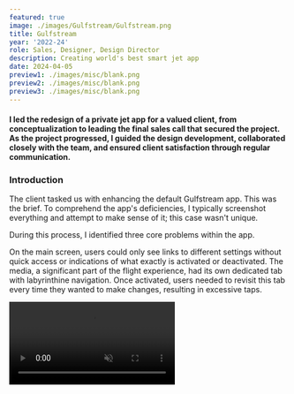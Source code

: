 ```yaml
---
featured: true
image: ./images/Gulfstream/Gulfstream.png
title: Gulfstream
year: '2022-24'
role: Sales, Designer, Design Director
description: Creating world's best smart jet app
date: 2024-04-05
preview1: ./images/misc/blank.png
preview2: ./images/misc/blank.png
preview3: ./images/misc/blank.png
---
```





#### <span class="text-gray-700">I led the redesign of a private jet app for a valued client, from conceptualization to leading the final sales call that secured the project. </span> As the project progressed, I guided the design development, collaborated closely with the team, and ensured client satisfaction through regular communication.


### Introduction

The client tasked us with enhancing the default Gulfstream app. This was the brief. To comprehend the app's deficiencies, I typically screenshot everything and attempt to make sense of it; this case wasn't unique.

<SingleImage alt='App Screen Map' src={Scheme} caption='Screenshots of the app. Three main parts of the app are discernible.' customClass='borders'/>

During this process, I identified three core problems within the app.

<DoubleImage lalt='Screenshot of the old main screen of the Gulfstream app' lsrc={MainOld} ralt='Screenshots of all the steps to activate media' rsrc={MediaOld} caption='No indication of active states on the main screen. Numerous steps required to operate the media.'/>

On the main screen, users could only see links to different settings without quick access or indications of what exactly is activated or deactivated. The media, a significant part of the flight experience, had its own dedicated tab with labyrinthine navigation. Once activated, users needed to revisit this tab every time they wanted to make changes, resulting in excessive taps.

<video class='rounded-md lg:rounded-xl' src={Concept} playsinline autoplay loop muted no-controls preload="auto"/>
<figcaption>Initial concept of an updated app.</figcaption>

To address these issues, I created a prototype. Although there were still multiple steps involved in accessing media, users could now see active states and had quick access to the player, like on streaming services.

### User Interface

<DoubleImage lalt='A photo of a girl inside a plane with notes on top of the image' lsrc={Photo1} ralt='A photo of a man inside a plane with notes on top of the image' rsrc={Photo2} caption='Field trip notes.'/>

Upon approval of the concept, I collaborated with a designer under my supervision. As we progressed to the jet interior, it became apparent that matching the color scheme to the interior would be beneficial, leading us to choose a beige palette. Real-life experience suggested that users seldom needed to switch seats, as each seat had its own iPod touch for operation. Consequently, we swiftly restructured the main screen and focused on refining details such as icons and animations.

<ImageVideo lalt='Icons of the updated Gulfstream app' lsrc={Icons} rsrc={Prototype} caption='Main icons and numerous unpolished prototypes we created for developers.'/>

A high level of detail was crucial for our collaboration with the developers, who constituted a separate team from a separate company. We quickly identified the shortcomings of the framework they were using, which was Flatter. Consequently, we decided to rebuild every screen and animation from scratch to emulate the native iOS appearance using Flatter.

<video class='rounded-md lg:rounded-xl' src={Demo} playsinline autoplay loop muted no-controls preload="auto"/>
<figcaption>App's demo mode.</figcaption>

The first phase of the project was successfully delivered, and the client is now using it on flights and is highly satisfied. This success has also introduced us to the Gulfstream team, so I presume there's more to come.

---

### Built With

<CreditWrapper>
    <Credit src={Borzov} url="https://www.linkedin.com/in/tyggy/" name="Anton Borzov" role="Advisor"/>
    <Credit src={Golota} url="https://www.linkedin.com/in/julia-golota-5baa443/" name="Julia Golota" role="Account manager"/>
    <Credit src={Krupa} url="https://www.linkedin.com/in/krupenikov/" name="Ilya Krupeinikov" role="Account manager"/>
    <Credit src={Lysevich} url="https://www.linkedin.com/in/unpositive/" name="Anton Lysevich" role="Product Manager"/>
    <Credit src={Chernobai} url="https://www.linkedin.com/in/yana-chernobai-864041151/" name="Yana Chernobai" role="Lead product designer"/>
</CreditWrapper>